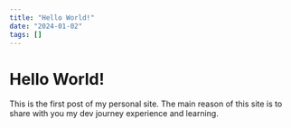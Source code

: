 ```yaml
---
title: "Hello World!"
date: "2024-01-02"
tags: []
---
```


# Hello World!

This is the first post of my personal site. The main reason of this site is to share with you my dev journey experience and learning.
